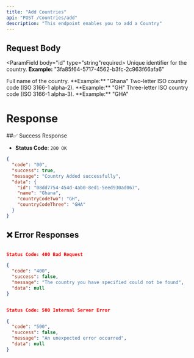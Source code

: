 ```yaml
---
title: "Add Countries"
api: "POST /Countries/add"
description: "This endpoint enables you to add a Country"
---
```


## Request Body

<ParamField body="id" type="string"required>
  Unique identifier for the country.
  **Example:** "3fa85f64-5717-4562-b3fc-2c963f66afa6"
</ParamField>

<ParamField body="name" type="string" required>
  Full name of the country.
  **Example:** "Ghana"
</ParamField>

<ParamField body="countryCodeTwo" type="string" required>
  Two-letter ISO country code (ISO 3166-1 alpha-2).
  **Example:** "GH"
</ParamField>

<ParamField body="countryCodeThree" type="string" required>
  Three-letter ISO country code (ISO 3166-1 alpha-3).
  **Example:** "GHA"
</ParamField>


# Response

##✅ Success Response

- **Status Code**: `200 OK`

```json
{
  "code": "00",
  "success": true,
  "message": "Country Added successfully",
  "data": {
    "id": "08dd7754-454d-4ab0-8ed1-5eed930ad067",
    "name": "Ghana",
    "countryCodeTwo": "GH",
    "countryCodeThree": "GHA"
  }
}
```


## ❌ Error Responses

```json

Status Code: 400 Bad Request

{
  "code": "400",
  "success": false,
  "message": "The country you have specified could not be found",
  "data": null
}


Status Code: 500 Internal Server Error

{
  "code": "500",
  "success": false,
  "message": "An unexpected error occurred",
  "data": null
}